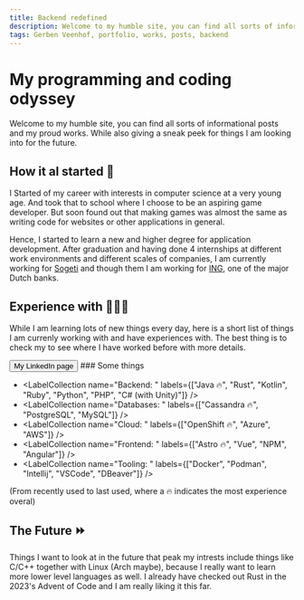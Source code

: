 ```yaml
---
title: Backend redefined
description: Welcome to my humble site, you can find all sorts of informational posts and my proud works. While also giving a sneak peek for you to try it out yourselves.
tags: Gerben Veenhof, portfolio, works, posts, backend
---
```



<Layout title={frontmatter.title} description={frontmatter.description}>

# My programming and coding odyssey

Welcome to my humble site, you can find all sorts of informational posts and my proud works. While also giving a sneak peek for things I am looking into for the future.

## How it al started 🐤

I Started of my career with interests in computer science at a very young age. And took that to school where I choose to be an aspiring game developer.
But soon found out that making games was almost the same as writing code for websites or other applications in general.

Hence, I started to learn a new and higher degree for application development.
After graduation and having done 4 internships at different work environments and different scales of companies, I am currently working for [Sogeti](https://www.sogeti.nl/) and though them I am working for
[ING](https://ing.nl/), one of the major Dutch banks.

## Experience with 👨🏻‍💻

While I am learning lots of new things every day, here is a short list of things I am currenly working with and have experiences with.
The best thing is to check my to see where I have worked before with more details. 

<FlexCenter>
  <Button href="https://www.linkedin.com/in/gerbenveenhof/">My LinkedIn page</Button>
</FlexCenter>
### Some things

- <LabelCollection
    name="Backend: "
    labels={["Java 🔥", "Rust", "Kotlin", "Ruby", "Python", "PHP", "C# (with Unity)"]}
  />
- <LabelCollection
    name="Databases: "
    labels={["Cassandra 🔥", "PostgreSQL", "MySQL"]}
  />
- <LabelCollection
    name="Cloud: "
    labels={["OpenShift 🔥", "Azure", "AWS"]}
  />  
- <LabelCollection
    name="Frontend: "
    labels={["Astro 🔥", "Vue", "NPM", "Angular"]}
  />
- <LabelCollection
    name="Tooling: "
    labels={["Docker", "Podman", "Intellij", "VSCode", "DBeaver"]}
  />

(From recently used to last used, where a 🔥 indicates the most experience overal)

## The Future ⏩

Things I want to look at in the future that peak my intrests include things like C/C++ together with Linux (Arch maybe), because I really want to learn more lower level languages as well.
I already have checked out Rust in the 2023's Advent of Code and I am really liking it this far.

<Glide />

</Layout>
